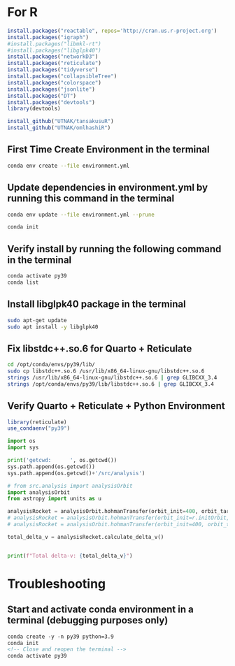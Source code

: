 


# For R



```r
install.packages("reactable", repos='http://cran.us.r-project.org')
install.packages("igraph")
#install.packages("libmkl-rt")
#install.packages("libglpk40")
install.packages("networkD3")
install.packages("reticulate")
install.packages("tidyverse")
install.packages("collapsibleTree")
install.packages("colorspace")
install.packages("jsonlite")
install.packages("DT")
install.packages("devtools")
library(devtools)

install_github("UTNAK/tansakusuR")
install_github("UTNAK/omlhashiR")
```

## First Time Create Environment in the terminal
```bash
conda env create --file environment.yml
```

## Update dependencies in environment.yml by running this command in the terminal
```bash
conda env update --file environment.yml --prune
```


```bash
conda init
```

<!-- Close and reopen the terminal -->


## Verify install by running the following command in the terminal
```bash
conda activate py39
conda list
```

## Install libglpk40 package in the terminal
```bash
sudo apt-get update
sudo apt install -y libglpk40
```




## Fix libstdc++.so.6 for Quarto + Reticulate

```bash
cd /opt/conda/envs/py39/lib/
sudo cp libstdc++.so.6 /usr/lib/x86_64-linux-gnu/libstdc++.so.6
strings /usr/lib/x86_64-linux-gnu/libstdc++.so.6 | grep GLIBCXX_3.4
strings /opt/conda/envs/py39/lib/libstdc++.so.6 | grep GLIBCXX_3.4

```


## Verify Quarto + Reticulate + Python Environment

```r
library(reticulate)
use_condaenv("py39")

```

```python
import os
import sys

print('getcwd:      ', os.getcwd())
sys.path.append(os.getcwd())
sys.path.append(os.getcwd()+'/src/analysis')

# from src.analysis import analysisOrbit
import analysisOrbit
from astropy import units as u

analysisRocket = analysisOrbit.hohmanTransfer(orbit_init=400, orbit_target=36000)
# analysisRocket = analysisOrbit.hohmanTransfer(orbit_init=r.initOrbit, orbit_target=r.targetOrbit, m_init=r.m_dry, I_sp=r.I_sp)
# analysisRocket = analysisOrbit.hohmanTransfer(orbit_init=400, orbit_target=35786, m_init=5000, I_sp=300)

total_delta_v = analysisRocket.calculate_delta_v()


print(f"Total delta-v: {total_delta_v}")

```

# Troubleshooting
## Start and activate conda environment in a terminal (debugging purposes only)
```markdown
conda create -y -n py39 python=3.9
conda init
<!-- Close and reopen the terminal -->
conda activate py39
```